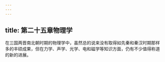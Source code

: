 ```yaml
---
---
---
```

title: 第二十五章物理学
---



在三国两晋南北朝时期的物理学中，虽然总的说来没有取得如先秦和秦汉时期那样多的丰硕成果，但在力学、声学、光学、电和磁学等知识方面，仍有不少值得称道的新的进展。